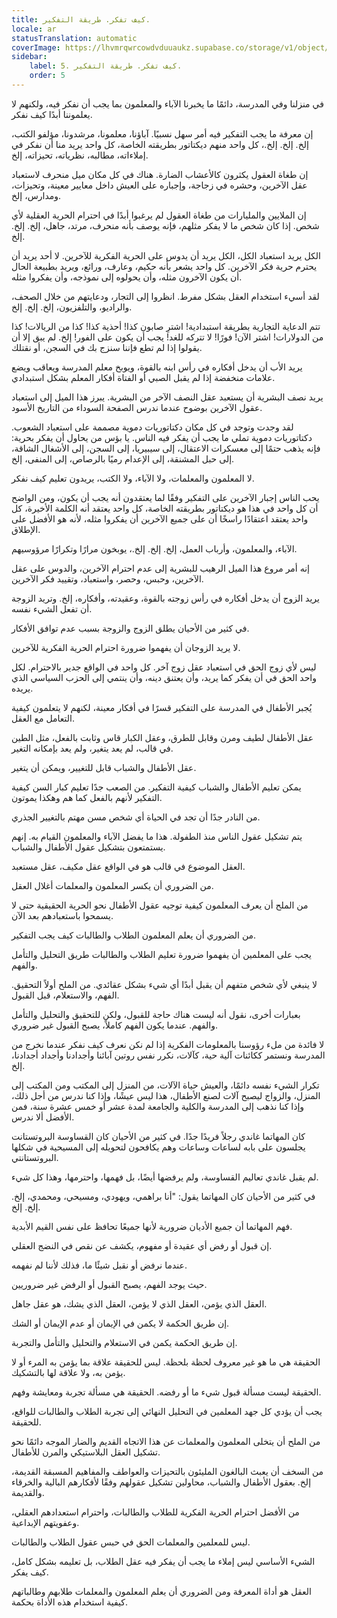 ```yaml
---
title: كيف تفكر. طريقة التفكير.
locale: ar
statusTranslation: automatic
coverImage: https://lhvmrqwrcowdvduuaukz.supabase.co/storage/v1/object/public/strapi-uploads/small_cover-educacion-fundamental.webp-2d51a7828a2b1309555be27f7e2a61a0.webp
sidebar:
    label: 5. كيف تفكر. طريقة التفكير.
    order: 5
---
```

في منزلنا وفي المدرسة، دائمًا ما يخبرنا الآباء والمعلمون بما يجب أن نفكر فيه، ولكنهم لا يعلموننا أبدًا كيف نفكر.

إن معرفة ما يجب التفكير فيه أمر سهل نسبيًا. آباؤنا، معلمونا، مرشدونا، مؤلفو الكتب، إلخ. إلخ. إلخ.، كل واحد منهم ديكتاتور بطريقته الخاصة، كل واحد يريد منا أن نفكر في إملاءاته، مطالبه، نظرياته، تحيزاته، إلخ.

إن طغاة العقول يكثرون كالأعشاب الضارة. هناك في كل مكان ميل منحرف لاستعباد عقل الآخرين، وحشره في زجاجة، وإجباره على العيش داخل معايير معينة، وتحيزات، ومدارس، إلخ.

إن الملايين والمليارات من طغاة العقول لم يرغبوا أبدًا في احترام الحرية العقلية لأي شخص. إذا كان شخص ما لا يفكر مثلهم، فإنه يوصف بأنه منحرف، مرتد، جاهل، إلخ. إلخ. إلخ.

الكل يريد استعباد الكل، الكل يريد أن يدوس على الحرية الفكرية للآخرين. لا أحد يريد أن يحترم حرية فكر الآخرين. كل واحد يشعر بأنه حكيم، وعارف، ورائع، ويريد بطبيعة الحال أن يكون الآخرون مثله، وأن يحولوه إلى نموذجه، وأن يفكروا مثله.

لقد أسيء استخدام العقل بشكل مفرط. انظروا إلى التجار، ودعايتهم من خلال الصحف، والراديو، والتلفزيون، إلخ. إلخ. إلخ.

تتم الدعاية التجارية بطريقة استبدادية! اشترِ صابون كذا! أحذية كذا! كذا من الريالات! كذا من الدولارات! اشتر الآن! فورًا! لا تتركه للغد! يجب أن يكون على الفور! إلخ. لم يبق إلا أن يقولوا إذا لم تطع فإننا سنزج بك في السجن، أو نقتلك.

يريد الأب أن يدخل أفكاره في رأس ابنه بالقوة، ويوبخ معلم المدرسة ويعاقب ويضع علامات منخفضة إذا لم يقبل الصبي أو الفتاة أفكار المعلم بشكل استبدادي.

يريد نصف البشرية أن يستعبد عقل النصف الآخر من البشرية. يبرز هذا الميل إلى استعباد عقول الآخرين بوضوح عندما ندرس الصفحة السوداء من التاريخ الأسود.

لقد وجدت وتوجد في كل مكان دكتاتوريات دموية مصممة على استعباد الشعوب. دكتاتوريات دموية تملي ما يجب أن يفكر فيه الناس. يا بؤس من يحاول أن يفكر بحرية: فإنه يذهب حتمًا إلى معسكرات الاعتقال، إلى سيبيريا، إلى السجن، إلى الأشغال الشاقة، إلى حبل المشنقة، إلى الإعدام رميًا بالرصاص، إلى المنفى، إلخ.

لا المعلمون والمعلمات، ولا الآباء، ولا الكتب، يريدون تعليم كيف نفكر.

يحب الناس إجبار الآخرين على التفكير وفقًا لما يعتقدون أنه يجب أن يكون، ومن الواضح أن كل واحد في هذا هو ديكتاتور بطريقته الخاصة، كل واحد يعتقد أنه الكلمة الأخيرة، كل واحد يعتقد اعتقادًا راسخًا أن على جميع الآخرين أن يفكروا مثله، لأنه هو الأفضل على الإطلاق.

الآباء، والمعلمون، وأرباب العمل، إلخ. إلخ. إلخ.، يوبخون مرارًا وتكرارًا مرؤوسيهم.

إنه أمر مروع هذا الميل الرهيب للبشرية إلى عدم احترام الآخرين، والدوس على عقل الآخرين، وحبس، وحصر، واستعباد، وتقييد فكر الآخرين.

يريد الزوج أن يدخل أفكاره في رأس زوجته بالقوة، وعقيدته، وأفكاره، إلخ. وتريد الزوجة أن تفعل الشيء نفسه.

في كثير من الأحيان يطلق الزوج والزوجة بسبب عدم توافق الأفكار.

لا يريد الزوجان أن يفهموا ضرورة احترام الحرية الفكرية للآخرين.

ليس لأي زوج الحق في استعباد عقل زوج آخر. كل واحد في الواقع جدير بالاحترام. لكل واحد الحق في أن يفكر كما يريد، وأن يعتنق دينه، وأن ينتمي إلى الحزب السياسي الذي يريده.

يُجبر الأطفال في المدرسة على التفكير قسرًا في أفكار معينة، لكنهم لا يتعلمون كيفية التعامل مع العقل.

عقل الأطفال لطيف ومرن وقابل للطرق، وعقل الكبار قاس وثابت بالفعل، مثل الطين في قالب، لم يعد يتغير، ولم يعد بإمكانه التغير.

عقل الأطفال والشباب قابل للتغيير، ويمكن أن يتغير.

يمكن تعليم الأطفال والشباب كيفية التفكير. من الصعب جدًا تعليم كبار السن كيفية التفكير لأنهم بالفعل كما هم وهكذا يموتون.

من النادر جدًا أن تجد في الحياة أي شخص مسن مهتم بالتغيير الجذري.

يتم تشكيل عقول الناس منذ الطفولة. هذا ما يفضل الآباء والمعلمون القيام به. إنهم يستمتعون بتشكيل عقول الأطفال والشباب.

العقل الموضوع في قالب هو في الواقع عقل مكيف، عقل مستعبد.

من الضروري أن يكسر المعلمون والمعلمات أغلال العقل.

من الملح أن يعرف المعلمون كيفية توجيه عقول الأطفال نحو الحرية الحقيقية حتى لا يسمحوا باستعبادهم بعد الآن.

من الضروري أن يعلم المعلمون الطلاب والطالبات كيف يجب التفكير.

يجب على المعلمين أن يفهموا ضرورة تعليم الطلاب والطالبات طريق التحليل والتأمل والفهم.

لا ينبغي لأي شخص متفهم أن يقبل أبدًا أي شيء بشكل عقائدي. من الملح أولاً التحقيق. الفهم، والاستعلام، قبل القبول.

بعبارات أخرى، نقول أنه ليست هناك حاجة للقبول، ولكن للتحقيق والتحليل والتأمل والفهم. عندما يكون الفهم كاملاً، يصبح القبول غير ضروري.

لا فائدة من ملء رؤوسنا بالمعلومات الفكرية إذا لم نكن نعرف كيف نفكر عندما نخرج من المدرسة ونستمر ككائنات آلية حية، كآلات، نكرر نفس روتين آبائنا وأجدادنا وأجداد أجدادنا، إلخ.

تكرار الشيء نفسه دائمًا، والعيش حياة الآلات، من المنزل إلى المكتب ومن المكتب إلى المنزل، والزواج ليصبح آلات لصنع الأطفال، هذا ليس عيشًا، وإذا كنا ندرس من أجل ذلك، وإذا كنا نذهب إلى المدرسة والكلية والجامعة لمدة عشر أو خمس عشرة سنة، فمن الأفضل ألا ندرس.

كان المهاتما غاندي رجلاً فريدًا جدًا. في كثير من الأحيان كان القساوسة البروتستانت يجلسون على بابه لساعات وساعات وهم يكافحون لتحويله إلى المسيحية في شكلها البروتستانتي.

لم يقبل غاندي تعاليم القساوسة، ولم يرفضها أيضًا، بل فهمها، واحترمها، وهذا كل شيء.

في كثير من الأحيان كان المهاتما يقول: "أنا براهمي، ويهودي، ومسيحي، ومحمدي، إلخ. إلخ. إلخ.

فهم المهاتما أن جميع الأديان ضرورية لأنها جميعًا تحافظ على نفس القيم الأبدية.

إن قبول أو رفض أي عقيدة أو مفهوم، يكشف عن نقص في النضج العقلي.

عندما نرفض أو نقبل شيئًا ما، فذلك لأننا لم نفهمه.

حيث يوجد الفهم، يصبح القبول أو الرفض غير ضروريين.

العقل الذي يؤمن، العقل الذي لا يؤمن، العقل الذي يشك، هو عقل جاهل.

إن طريق الحكمة لا يكمن في الإيمان أو عدم الإيمان أو الشك.

إن طريق الحكمة يكمن في الاستعلام والتحليل والتأمل والتجربة.

الحقيقة هي ما هو غير معروف لحظة بلحظة. ليس للحقيقة علاقة بما يؤمن به المرء أو لا يؤمن به، ولا علاقة لها بالتشكيك.

الحقيقة ليست مسألة قبول شيء ما أو رفضه. الحقيقة هي مسألة تجربة ومعايشة وفهم.

يجب أن يؤدي كل جهد المعلمين في التحليل النهائي إلى تجربة الطلاب والطالبات للواقع، للحقيقة.

من الملح أن يتخلى المعلمون والمعلمات عن هذا الاتجاه القديم والضار الموجه دائمًا نحو تشكيل العقل البلاستيكي والمرن للأطفال.

من السخف أن يعبث البالغون المليئون بالتحيزات والعواطف والمفاهيم المسبقة القديمة، إلخ. بعقول الأطفال والشباب، محاولين تشكيل عقولهم وفقًا لأفكارهم البالية والخرقاء والقديمة.

من الأفضل احترام الحرية الفكرية للطلاب والطالبات، واحترام استعدادهم العقلي، وعفويتهم الإبداعية.

ليس للمعلمين والمعلمات الحق في حبس عقول الطلاب والطالبات.

الشيء الأساسي ليس إملاء ما يجب أن يفكر فيه عقل الطلاب، بل تعليمه بشكل كامل، كيف يفكر.

العقل هو أداة المعرفة ومن الضروري أن يعلم المعلمون والمعلمات طلابهم وطالباتهم كيفية استخدام هذه الأداة بحكمة.

